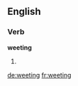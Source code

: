 
==English==

===Verb===
'''weeting'''

# {{present participle of|weet}}

[[de:weeting]]
[[fr:weeting]]